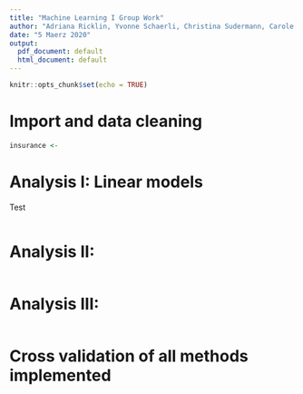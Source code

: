 ```yaml
---
title: "Machine Learning I Group Work"
author: "Adriana Ricklin, Yvonne Schaerli, Christina Sudermann, Carole Mattmann"
date: "5 Maerz 2020"
output:
  pdf_document: default
  html_document: default
---
```


```r
knitr::opts_chunk$set(echo = TRUE)
```

# Import and data cleaning

```r
insurance <- 
```

# Analysis I: Linear models
Test

```r

```

# Analysis II: 

```r

```

# Analysis III: 

```r

```


# Cross validation of all methods implemented

